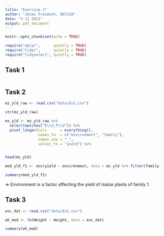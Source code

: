 ```yaml
---
title: "Exercise 2"
author: "Jonas Freimuth, 807218"
date: "3 11 2021"
output: pdf_document
---
```


```r
knitr::opts_chunk$set(echo = TRUE)

require("dplyr",      quietly = TRUE)
require("tidyr",      quietly = TRUE)
require("tidyselect", quietly = TRUE)
```

## Task 1

```r

```

## Task 2

```r
mz_yld_raw <- read.csv("data/Ex2.csv")

str(mz_yld_raw)

mz_yld <- mz_yld_raw %>% 
  select(matches("E\\d_F\\d")) %>% 
  pivot_longer(cols      = everything(),
               names_to  = c("environment", "family"),
               names_sep = "_",
               values_to = "yield") %>% 
  

head(mz_yld)
```

```r

mod_yld_f1 <- aov(yield ~ environment, data = mz_yld %>% filter(family == "F1"))

summary(mod_yld_f1)

```

$\Rightarrow$ Environment is a factor affecting the yield of maize plants of 
family 1.

## Task 3

```r

exc_dat <- read.csv("data/Ex1.csv")

wh_mod <- lm(Weight ~ Height, data = exc_dat)

summary(wh_mod)

```

